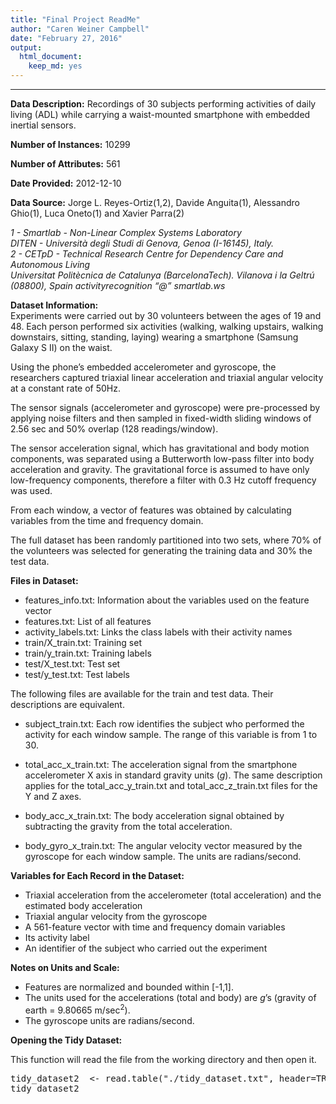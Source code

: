 ```yaml
---
title: "Final Project ReadMe"
author: "Caren Weiner Campbell"
date: "February 27, 2016"
output: 
  html_document: 
    keep_md: yes
---
```


---------

**Data Description:** Recordings of 30 subjects performing activities of daily living (ADL) while carrying a waist-mounted smartphone with embedded inertial sensors.  

**Number of Instances:** 10299  

**Number of Attributes:** 561  

**Date Provided:** 2012-12-10  

**Data Source:** Jorge L. Reyes-Ortiz(1,2), Davide Anguita(1), Alessandro Ghio(1), Luca Oneto(1) and Xavier Parra(2)  

*1 - Smartlab - Non-Linear Complex Systems Laboratory  
DITEN - Università degli Studi di Genova, Genoa (I-16145), Italy.  
2 - CETpD - Technical Research Centre for Dependency Care and Autonomous Living  
Universitat Politècnica de Catalunya (BarcelonaTech). Vilanova i la Geltrú (08800), Spain     activityrecognition "@" smartlab.ws*


**Dataset Information:**  
Experiments were carried out by 30 volunteers between the ages of 19 and 48. Each person performed six activities (walking, walking upstairs, walking downstairs, sitting, standing, laying) wearing a smartphone (Samsung Galaxy S II) on the waist.   

Using the phone's embedded accelerometer and gyroscope, the researchers captured triaxial linear acceleration and triaxial angular velocity at a constant rate of 50Hz. 

The sensor signals (accelerometer and gyroscope) were pre-processed by applying noise filters and then sampled in fixed-width sliding windows of 2.56 sec and 50% overlap (128 readings/window). 

The sensor acceleration signal, which has gravitational and body motion components, was separated using a Butterworth low-pass filter into body acceleration and gravity. The gravitational force is assumed to have only low-frequency components, therefore a filter with 0.3 Hz cutoff frequency was used. 

From each window, a vector of features was obtained by calculating variables from the time and frequency domain.

The full dataset has been randomly partitioned into two sets, where 70% of the volunteers was selected for generating the training data and 30% the test data.

**Files in Dataset:**  

+ features_info.txt: Information about the variables used on the feature vector  
+ features.txt: List of all features  
+ activity_labels.txt: Links the class labels with their activity names  
+ train/X_train.txt: Training set  
+ train/y_train.txt: Training labels  
+ test/X_test.txt: Test set  
+ test/y_test.txt: Test labels  

The following files are available for the train and test data. Their descriptions are equivalent. 
        
+ subject_train.txt: Each row identifies the subject who performed the activity for each window sample. The range of this variable is from 1 to 30. 

+ total_acc_x_train.txt: The acceleration signal from the smartphone accelerometer X axis in standard gravity units (*g*). The same description applies for the total_acc_y_train.txt and total_acc_z_train.txt files for the Y and Z axes. 

+ body_acc_x_train.txt: The body acceleration signal obtained by subtracting the gravity from the total acceleration. 

+ body_gyro_x_train.txt: The angular velocity vector measured by the gyroscope for each window sample. The units are radians/second. 

**Variables for Each Record in the Dataset:**  

+ Triaxial acceleration from the accelerometer (total acceleration) and the estimated body acceleration  
+ Triaxial angular velocity from the gyroscope  
+ A 561-feature vector with time and frequency domain variables  
+ Its activity label  
+ An identifier of the subject who carried out the experiment  

**Notes on Units and Scale:**  

+ Features are normalized and bounded within [-1,1].  
+ The units used for the accelerations (total and body) are *g*'s (gravity of earth = 9.80665 m/sec^2^).  
+ The gyroscope units are radians/second.   

**Opening the Tidy Dataset:**

This function will read the file from the working directory and then open it.

<pre>tidy_dataset2  <- read.table("./tidy_dataset.txt", header=TRUE)  
tidy_dataset2
</pre>

